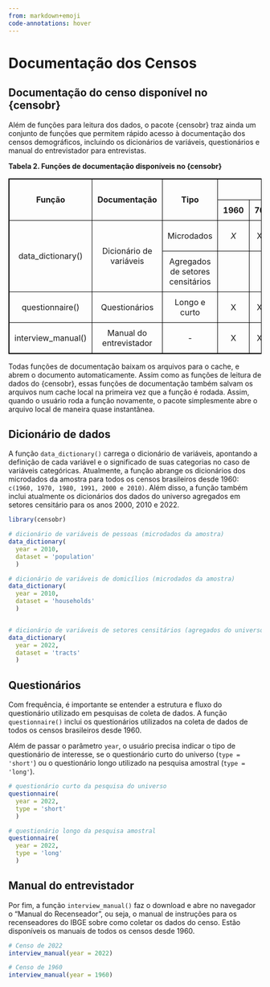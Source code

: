 ```yaml
---
from: markdown+emoji
code-annotations: hover
---
```


# Documentação dos Censos

## Documentação do censo disponível no {censobr}

Além de funções para leitura dos dados, o pacote {censobr} traz ainda um conjunto de funções que permitem rápido acesso à documentação dos censos demográficos, incluindo os dicionários de variáveis, questionários e manual do entrevistador para entrevistas.


**Tabela 2. Funções de documentação disponíveis no {censobr}**

```{=html}
<!DOCTYPE html>
<html lang="en">
<head>
    <meta charset="UTF-8">
    <meta name="viewport" content="width=device-width, initial-scale=1.0">
    <style>
        table {
            width: 100%;
            border-collapse: collapse;
        }
        table, th, td {
            border: 1px solid black; /* Thicker border for better visibility */
        }
        th, td {
            padding: 10px;
            text-align: center;
        }
    </style>
</head>
<body>

<table>
    <thead>
        <tr>
            <th rowspan="2">Função</th>
            <th rowspan="2">Documentação</th>
            <th rowspan="2">Tipo</th>
            <th colspan="7">Disponibilidade</th>
        </tr>
        <tr>
            <th>1960</th>
            <th>70</th>
            <th>80</th>
            <th>91</th>
            <th>2000</th>
            <th>10</th>
            <th>22</th>
        </tr>
    </thead>
    <tbody>
        <tr>
            <td rowspan="2">data_dictionary()</td>
            <td rowspan="2">Dicionário de variáveis</td>
            <td>Microdados</td>
            <td><i>X</i></td>
            <td>X</td>
            <td>X</td>
            <td>X</td>
            <td>X</td>
            <td>X</td>
            <td><i>em breve</i></td>
        </tr>
        <tr>
            <td>Agregados de setores censitários</td>
            <td></td>
            <td></td>
            <td></td>
            <td></td>
            <td>X</td>
            <td>X</td>
            <td><i>X</i></td>
        </tr>
        <tr>
            <td>questionnaire()</td>
            <td>Questionários</td>
            <td>Longo e curto</td>
            <td>X</td>
            <td>X</td>
            <td>X</td>
            <td>X</td>
            <td>X</td>
            <td>X</td>
            <td>X</td>
        </tr>
        <tr>
            <td>interview_manual()</td>
            <td>Manual do entrevistador</td>
            <td>-</td>
            <td>X</td>
            <td>X</td>
            <td>X</td>
            <td>X</td>
            <td>X</td>
            <td>X</td>
            <td>X</td>
        </tr>
    </tbody>
</table>

</body>
</html>

```

Todas funções de documentação baixam os arquivos para o cache, e abrem o documento automaticamente. Assim como as funções de leitura de dados do {censobr}, essas funções de documentação também salvam os arquivos num cache local na primeira vez que a função é rodada. Assim, quando o usuário roda a função novamente, o pacote simplesmente abre o arquivo local de maneira quase instantânea.


## Dicionário de dados

A função `data_dictionary()` carrega o dicionário de variáveis, apontando a definição de cada variável e o significado de suas categorias no caso de variáveis categóricas. Atualmente, a função abrange os dicionários dos microdados da amostra para todos os censos brasileiros desde 1960: `c(1960, 1970, 1980, 1991, 2000 e 2010)`. Além disso, a função também inclui atualmente os dicionários dos dados do universo agregados em setores censitário para os anos 2000, 2010 e 2022.



```r
library(censobr)

# dicionário de variáveis de pessoas (microdados da amostra)
data_dictionary(
  year = 2010, 
  dataset = 'population'
  )

# dicionário de variáveis de domicílios (microdados da amostra)
data_dictionary(
  year = 2010, 
  dataset = 'households'
  )


# dicionário de variáveis de setores censitários (agregados do universo)
data_dictionary(
  year = 2022,
  dataset = 'tracts'
  )
```
 
## Questionários

Com frequência, é importante se entender a estrutura e fluxo do questionário utilizado em pesquisas de coleta de dados. A função `questionnaire()` inclui os questionários utilizados na coleta de dados de todos os censos brasileiros desde 1960.

Além de passar o parâmetro `year`, o usuário precisa indicar o tipo de questionário de interesse, se o questionário curto do universo (`type = 'short'`) ou o questionário longo utilizado na pesquisa amostral (`type = 'long'`).

```r
# questionário curto da pesquisa do universo
questionnaire(
  year = 2022,
  type = 'short'
  )

# questionário longo da pesquisa amostral
questionnaire(
  year = 2022, 
  type = 'long'
  )
```


## Manual do entrevistador

Por fim, a função `interview_manual()` faz o download e abre no navegador o "Manual do Recenseador", ou seja, o manual de instruções para os recenseadores do IBGE sobre como coletar os dados do censo. Estão disponíveis os manuais de todos os censos desde 1960.

```r
# Censo de 2022
interview_manual(year = 2022)

# Censo de 1960
interview_manual(year = 1960)
```



